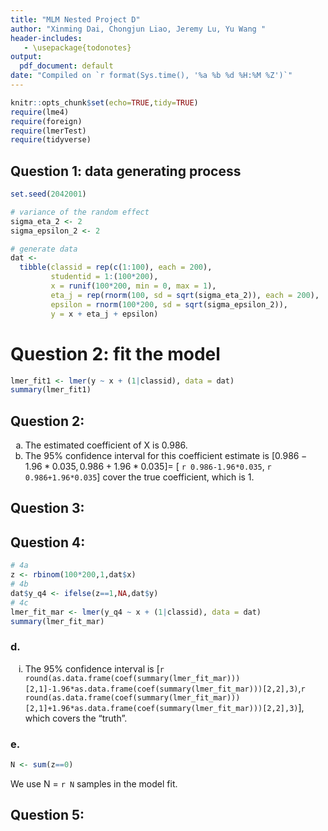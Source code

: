 ```yaml
---
title: "MLM Nested Project D"
author: "Xinming Dai, Chongjun Liao, Jeremy Lu, Yu Wang "
header-includes:
   - \usepackage{todonotes}
output:
  pdf_document: default
date: "Compiled on `r format(Sys.time(), '%a %b %d %H:%M %Z')`"
---
```


```r
knitr::opts_chunk$set(echo=TRUE,tidy=TRUE)
require(lme4)
require(foreign)
require(lmerTest)
require(tidyverse)
```

## Question 1: data generating process

```r
set.seed(2042001)

# variance of the random effect
sigma_eta_2 <- 2
sigma_epsilon_2 <- 2

# generate data
dat <- 
  tibble(classid = rep(c(1:100), each = 200),
         studentid = 1:(100*200),
         x = runif(100*200, min = 0, max = 1),
         eta_j = rep(rnorm(100, sd = sqrt(sigma_eta_2)), each = 200),
         epsilon = rnorm(100*200, sd = sqrt(sigma_epsilon_2)),
         y = x + eta_j + epsilon)

```

# Question 2: fit the model

```r
lmer_fit1 <- lmer(y ~ x + (1|classid), data = dat)
summary(lmer_fit1)
```

## Question 2: 
  a. The estimated coefficient of X is 0.986.
  b. The 95% confidence interval for this coefficient estimate is $[0.986-1.96*0.035, 0.986+1.96*0.035] =$ $[$ `r 0.986-1.96*0.035`$,$ `r 0.986+1.96*0.035`$]$ cover the true coefficient, which is 1.

## Question 3: 

## Question 4: 
```r
# 4a
z <- rbinom(100*200,1,dat$x)
# 4b
dat$y_q4 <- ifelse(z==1,NA,dat$y)
# 4c
lmer_fit_mar <- lmer(y_q4 ~ x + (1|classid), data = dat)
summary(lmer_fit_mar)
```

### d.
  i. The 95% confidence interval is [`r round(as.data.frame(coef(summary(lmer_fit_mar)))[2,1]-1.96*as.data.frame(coef(summary(lmer_fit_mar)))[2,2],3)`,`r round(as.data.frame(coef(summary(lmer_fit_mar)))[2,1]+1.96*as.data.frame(coef(summary(lmer_fit_mar)))[2,2],3)`], which covers the "truth".  
  
### e.
```r
N <- sum(z==0)
```
We use N = `r N` samples in the model fit.


## Question 5: 




